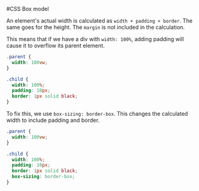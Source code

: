 #CSS Box model

An element's actual width is calculated as `width + padding + border`. The same goes for the height. The `margin` is not included in the calculation.

This means that if we have a div with `width: 100%`, adding padding will cause it to overflow its parent element.

```css
.parent {
  width: 100vw;
}

.child {
  width: 100%;
  padding: 10px;
  border: 1px solid black;
}
```

To fix this, we use `box-sizing: border-box`. This changes the calculated width to include padding and border.

```css
.parent {
  width: 100vw;
}

.child {
  width: 100%;
  padding: 10px;
  border: 1px solid black;
  box-sizing: border-box;
}
```

